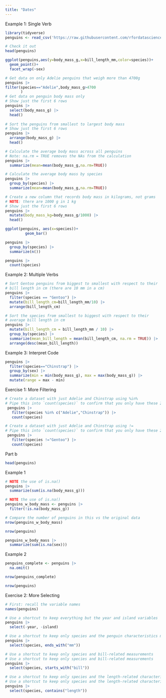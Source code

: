 ```yaml
---
title: "Dates"
---
```


Example 1: Single Verb

```r
library(tidyverse)
penguins <- read_csv('https://raw.githubusercontent.com/rfordatascience/tidytuesday/master/data/2020/2020-07-28/penguins.csv')

# Check it out
head(penguins)
```

```r
ggplot(penguins,aes(y=body_mass_g,x=bill_length_mm,color=species))+
  geom_point()+
  facet_wrap(~sex)
```

```r
# Get data on only Adelie penguins that weigh more than 4700g
penguins |> 
filter(species=="Adelie",body_mass_g>4700
       )
# Get data on penguin body mass only
# Show just the first 6 rows
penguins |> 
  select(body_mass_g) |> 
  head()
  
# Sort the penguins from smallest to largest body mass
# Show just the first 6 rows
penguins |> 
  arrange(body_mass_g) |>
  head()

# Calculate the average body mass across all penguins
# Note: na.rm = TRUE removes the NAs from the calculation
penguins |> 
  summarize(mean=mean(body_mass_g,na.rm=TRUE))

# Calculate the average body mass by species
penguins |> 
  group_by(species) |> 
  summarize(mean=mean(body_mass_g,na.rm=TRUE))

# Create a new column that records body mass in kilograms, not grams
# NOTE: there are 1000 g in 1 kg
# Show just the first 6 rows
penguins |> 
  mutate(body_mass_kg=body_mass_g/1000) |> 
  head()
```

```r
ggplot(penguins, aes(x=species))+
         geom_bar()
```

```r
penguins |> 
  group_by(species) |> 
  summarize(n())
```

```r
penguins |> 
  count(species)
```

Example 2: Multiple Verbs

```r
# Sort Gentoo penguins from biggest to smallest with respect to their 
# bill length in cm (there are 10 mm in a cm)
penguins |> 
  filter(species == "Gentoo") |> 
  mutate(bill_length_cm=bill_length_mm/10) |> 
  arrange(bill_length_cm)
```

```r
# Sort the species from smallest to biggest with respect to their 
# average bill length in cm
penguins |> 
  mutate(bill_length_cm = bill_length_mm / 10) |> 
  group_by(species) |> 
  summarize(mean_bill_length = mean(bill_length_cm, na.rm = TRUE)) |> 
  arrange(desc(mean_bill_length))
```

Example 3: Interpret Code

```r
penguins |> 
  filter(species=="Chinstrap") |> 
  group_by(sex) |> 
  summarize(min = min(body_mass_g), max = max(body_mass_g)) |> 
  mutate(range = max - min)
```

Exercise 1: More Filtering

```r
# Create a dataset with just Adelie and Chinstrap using %in%
# Pipe this into `count(species)` to confirm that you only have these 2 species
 penguins |> 
   filter(species %in% c("Adelie","Chinstrap")) |> 
   count(species)
```

```r
# Create a dataset with just Adelie and Chinstrap using !=
# Pipe this into `count(species)` to confirm that you only have these 2 species
 penguins |> 
   filter(species !="Gentoo") |> 
   count(species)
```

Part b

```r
head(penguins)
```

Example 1

```r
# NOTE the use of is.na()
penguins |> 
  summarize(sum(is.na(body_mass_g)))
```

```r
# NOTE the use of is.na()
penguins_w_body_mass <- penguins |> 
  filter(!is.na(body_mass_g))

# Compare the number of penguins in this vs the original data
nrow(penguins_w_body_mass)
```

```r
nrow(penguins)
```

```r
penguins_w_body_mass |> 
  summarize(sum(is.na(sex)))
```

Example 2

```r
penguins_complete <- penguins |> 
  na.omit()
```

```r
nrow(penguins_complete)
```

```r
nrow(penguins)
```

Exercise 2: More Selecting

```r
# First: recall the variable names
names(penguins)
```

```r
# Use a shortcut to keep everything but the year and island variables
penguins |> 
  select(-year, -island)

# Use a shortcut to keep only species and the penguin characteristics measured in mm
penguins |> 
  select(species, ends_with("mm"))

# Use a shortcut to keep only species and bill-related measurements
# Use a shortcut to keep only species and bill-related measurements
penguins |> 
  select(species, starts_with("bill"))

# Use a shortcut to keep only species and the length-related characteristics
# Use a shortcut to keep only species and the length-related characteristics
penguins |> 
  select(species, contains("length"))
```
